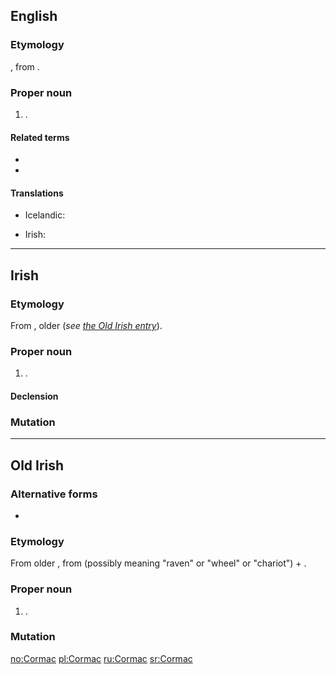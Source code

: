 ==English==
{{wikipedia}}

===Etymology===
{{borrowing|ga|lang=en}}, from {{etyl|sga|en}} {{m|sga|Cormac}}.

===Proper noun===
{{en-proper noun}}

# {{given name|male|from=Irish|lang=en}}.

====Related terms====
* {{l|en|Cormack}}
* {{l|en|Cormick}}

====Translations====
{{trans-top|male given name}}
* Icelandic: {{t+|is|Kormákur}}
{{trans-mid}}
* Irish: {{t|ga|Cormac}}
{{trans-bottom}}

----

==Irish==

===Etymology===
From {{etyl|sga|ga}} {{m|sga|Cormac}}, older {{m|sga|Corbmac}} (''see [[Cormac#Old_Irish|the Old Irish entry]]'').

===Proper noun===
{{ga-proper noun|g=m|Chormaic}}

# {{given name|male|from=Old Irish|lang=ga}}.

====Declension====
{{ga-decl-m1-nopl|C|ormac|ormaic}}

===Mutation===
{{ga mut cons|C|ormac}}

----

==Old Irish==

===Alternative forms===
* {{l|sga|Corbmac}}

===Etymology===
From older {{m|sga|Corbmac}}, from {{m|sga|corb}} (possibly meaning "raven" or "wheel" or "chariot") + {{m|sga|macc||son}}.

===Proper noun===
{{head|sga|proper noun|g=m}}

# {{given name|male|lang=sga}}.

===Mutation===
{{sga-mutation|C|ormac}}

[[no:Cormac]]
[[pl:Cormac]]
[[ru:Cormac]]
[[sr:Cormac]]